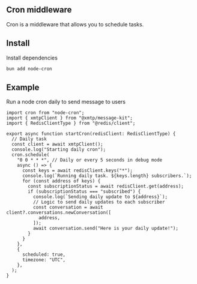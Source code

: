 ## Cron middleware

Cron is a middleware that allows you to schedule tasks.

## Install

Install dependencies

```bash [cmd]
bun add node-cron
```

## Example

Run a node cron daily to send message to users

```tsx [src/lib/cron.ts]
import cron from "node-cron";
import { xmtpClient } from "@xmtp/message-kit";
import { RedisClientType } from "@redis/client";

export async function startCron(redisClient: RedisClientType) {
  // Daily task
  const client = await xmtpClient();
  console.log("Starting daily cron");
  cron.schedule(
    "0 0 * * *", // Daily or every 5 seconds in debug mode
    async () => {
      const keys = await redisClient.keys("*");
      console.log(`Running daily task. ${keys.length} subscribers.`);
      for (const address of keys) {
        const subscriptionStatus = await redisClient.get(address);
        if (subscriptionStatus === "subscribed") {
          console.log(`Sending daily update to ${address}`);
          // Logic to send daily updates to each subscriber
          const conversation = await client?.conversations.newConversation([
            address,
          ]);
          await conversation.send("Here is your daily update!");
        }
      }
    },
    {
      scheduled: true,
      timezone: "UTC",
    },
  );
}
```
